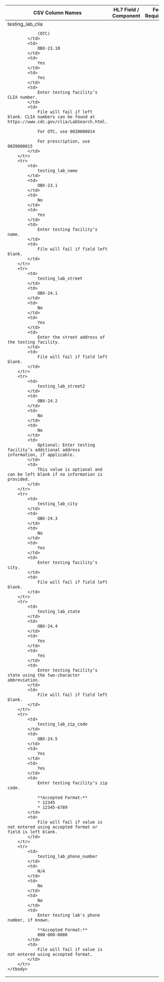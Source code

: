 <table className="usa-table">
    <thead>
        <tr>
            <th>CSV Column Names</th>
            <th>HL7 Field / Component</th>
            <th>Fed Required?</th>
            <th>State Required?</th>
            <th>Data Requirements</th>
            <th>Additional Guidance</th>
        </tr>
    </thead>
    <tbody>
        <tr>
            <td>
                testing_lab_clia

                (OTC)
            </td>
            <td>
                OBX-23.10
            </td>
            <td>
                Yes
            </td>
            <td>
                Yes
            </td>
            <td>
                Enter testing facility’s CLIA number.
            </td>
            <td>
                File will fail if left blank. CLIA numbers can be found at https://www.cdc.gov/clia/LabSearch.html.

                For OTC, use 00Z0000014

                For prescription, use 00Z0000015
            </td>
        </tr>
        <tr>
            <td>
                testing_lab_name
            </td>
            <td>
                OBX-23.1
            </td>
            <td>
                No
            </td>
            <td>
                Yes
            </td>
            <td>
                Enter testing facility’s name.
            </td>
            <td>
                File will fail if field left blank.
            </td>
        </tr>
        <tr>
            <td>
                testing_lab_street
            </td>
            <td>
                OBX-24.1
            </td>
            <td>
                No
            </td>
            <td>
                Yes
            </td>
            <td>
                Enter the street address of the testing facility.
            </td>
            <td>
                File will fail if field left blank.
            </td>
        </tr>
        <tr>
            <td>
                testing_lab_street2
            </td>
            <td>
                OBX-24.2
            </td>
            <td>
                No
            </td>
            <td>
                No
            </td>
            <td>
                Optional: Enter testing facility’s additional address information, if applicable.
            </td>
            <td>
                This value is optional and can be left blank if no information is provided.
            </td>
        </tr>
        <tr>
            <td>
                testing_lab_city
            </td>
            <td>
                OBX-24.3
            </td>
            <td>
                No
            </td>
            <td>
                Yes
            </td>
            <td>
                Enter testing facility’s city.
            </td>
            <td>
                File will fail if field left blank.
            </td>
        </tr>
        <tr>
            <td>
                testing_lab_state
            </td>
            <td>
                OBX-24.4
            </td>
            <td>
                Yes
            </td>
            <td>
                Yes
            </td>
            <td>
                Enter testing facility’s state using the two-character abbreviation.
            </td>
            <td>
                File will fail if field left blank.
            </td>
        </tr>
        <tr>
            <td>
                testing_lab_zip_code
            </td>
            <td>
                OBX-24.5
            </td>
            <td>
                Yes
            </td>
            <td>
                Yes
            </td>
            <td>
                Enter testing facility’s zip code. 

                **Accepted Format:**
                * 12345
                * 12345-6789
            </td>
            <td>
                File will fail if value is not entered using accepted format or field is left blank.
            </td>
        </tr>
        <tr>
            <td>
                testing_lab_phone_number
            </td>
            <td>
                N/A
            </td>
            <td>
                No
            </td>
            <td>
                No
            </td>
            <td>
                Enter testing lab's phone number, if known. 

                **Accepted Format:**
                000-000-0000
            </td>
            <td>
                File will fail if value is not entered using accepted format.
            </td>
        </tr>
    </tbody>
</table>
